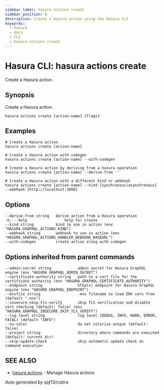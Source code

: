 ```yaml
---
sidebar_label: hasura actions create
sidebar_position: 6
description: Create a Hasura action using the Hasura CLI
keywords:
  - hasura
  - docs
  - CLI
  - hasura actions create
---
```


# Hasura CLI: hasura actions create

Create a Hasura action.

## Synopsis

Create a Hasura action.

    hasura actions create [action-name] [flags]

## Examples

    # Create a Hasura action
    hasura actions create [action-name]

    # Create a Hasura action with codegen
    hasura actions create [action-name] --with-codegen

    # Create a Hasura action by deriving from a hasura operation
    hasura actions create [action-name] --derive-from ''

    # Create a Hasura action with a different kind or webhook
    hasura actions create [action-name] --kind [synchronous|asynchronous] --webhook [http://localhost:3000]

## Options

    --derive-from string   derive action from a Hasura operation
    -h, --help                 help for create
    --kind string          kind to use in action (env "HASURA_GRAPHQL_ACTIONS_KIND")
    --webhook string       webhook to use in action (env "HASURA_GRAPHQL_ACTIONS_HANDLER_WEBHOOK_BASEURL")
    --with-codegen         create action along with codegen

## Options inherited from parent commands

    --admin-secret string            admin secret for Hasura GraphQL engine (env "HASURA_GRAPHQL_ADMIN_SECRET")
    --certificate-authority string   path to a cert file for the certificate authority (env "HASURA_GRAPHQL_CERTIFICATE_AUTHORITY")
    --endpoint string                http(s) endpoint for Hasura GraphQL engine (env "HASURA_GRAPHQL_ENDPOINT")
    --envfile string                 .env filename to load ENV vars from (default ".env")
    --insecure-skip-tls-verify       skip TLS verification and disable cert checking (default: false) (env "HASURA_GRAPHQL_INSECURE_SKIP_TLS_VERIFY")
    --log-level string               log level (DEBUG, INFO, WARN, ERROR, FATAL) (default "INFO")
    --no-color                       do not colorize output (default: false)
    --project string                 directory where commands are executed (default: current dir)
    --skip-update-check              skip automatic update check on command execution

## SEE ALSO

- [hasura actions](/graphql/core/hasura-cli/hasura_actions) - Manage Hasura actions

_Auto generated by spf13/cobra_
